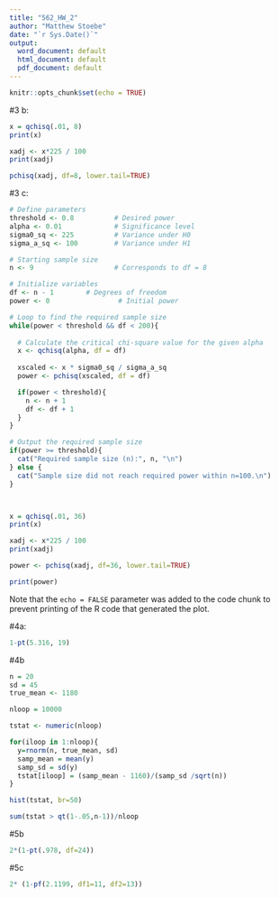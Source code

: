```yaml
---
title: "562_HW_2"
author: "Matthew Stoebe"
date: "`r Sys.Date()`"
output:
  word_document: default
  html_document: default
  pdf_document: default
---
```


```r
knitr::opts_chunk$set(echo = TRUE)
```




#3 b:
```r
x = qchisq(.01, 8)
print(x)

xadj <- x*225 / 100
print(xadj)

pchisq(xadj, df=8, lower.tail=TRUE)

```

#3 c:
```r
# Define parameters
threshold <- 0.8          # Desired power
alpha <- 0.01             # Significance level
sigma0_sq <- 225          # Variance under H0
sigma_a_sq <- 100         # Variance under H1

# Starting sample size
n <- 9                    # Corresponds to df = 8

# Initialize variables
df <- n - 1        # Degrees of freedom
power <- 0                 # Initial power

# Loop to find the required sample size
while(power < threshold && df < 200){
  
  # Calculate the critical chi-square value for the given alpha
  x <- qchisq(alpha, df = df)
  
  xscaled <- x * sigma0_sq / sigma_a_sq
  power <- pchisq(xscaled, df = df)

  if(power < threshold){
    n <- n + 1
    df <- df + 1
  }
}

# Output the required sample size
if(power >= threshold){
  cat("Required sample size (n):", n, "\n")
} else {
  cat("Sample size did not reach required power within n=100.\n")
}



x = qchisq(.01, 36)
print(x)

xadj <- x*225 / 100
print(xadj)

power <- pchisq(xadj, df=36, lower.tail=TRUE)

print(power)

```

Note that the `echo = FALSE` parameter was added to the code chunk to prevent printing of the R code that generated the plot.

#4a:

```r
1-pt(5.316, 19)
```
#4b
```r
n = 20
sd = 45
true_mean <- 1180

nloop = 10000

tstat <- numeric(nloop)

for(iloop in 1:nloop){
  y=rnorm(n, true_mean, sd)
  samp_mean = mean(y)
  samp_sd = sd(y)
  tstat[iloop] = (samp_mean - 1160)/(samp_sd /sqrt(n))
}

hist(tstat, br=50)

sum(tstat > qt(1-.05,n-1))/nloop

```
#5b
```r
2*(1-pt(.978, df=24))

```
#5c
```r
2* (1-pf(2.1199, df1=11, df2=13))

```


